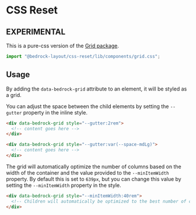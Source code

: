 
<Meta title="Pure-CSS/components/grid.css" />

# CSS Reset

## EXPERIMENTAL

This is a pure-css version of the [Grid package](/?path=/docs/components-grid--api).

```javascript
import "@bedrock-layout/css-reset/lib/components/grid.css";
```

## Usage

By adding the `data-bedrock-grid` attribute to an element, it will be styled as a grid.

You can adjust the space between the child elements by setting the `--gutter` property in the inline style.

```html
<div data-bedrock-grid style="--gutter:2rem">
  <!-- content goes here -->
</div>

<div data-bedrock-grid style="--gutter:var(--space-mdLg)">
  <!-- content goes here -->
</div>
```

The grid will automatically optimize the number of columns based on the width of the container and the value provided to the `--minItemWidth` property. By default this is set to `639px`, but you can change this value by setting the `--minItemWidth` property in the style.

```html
<div data-bedrock-grid style="--minItemWidth:40rem">
  <!-- Children will automatically be optimized to the best number of columns -->
</div>
```
